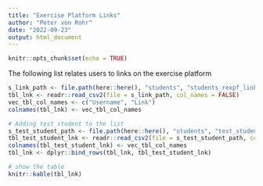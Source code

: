 ```yaml
---
title: "Exercise Platform Links"
author: "Peter von Rohr"
date: "2022-09-23"
output: html_document
---
```


```r
knitr::opts_chunk$set(echo = TRUE)
```

The following list relates users to links on the exercise platform

```r
s_link_path <- file.path(here::here(), "students", "students_rexpf_links.csv")
tbl_lnk <- readr::read_csv2(file = s_link_path, col_names = FALSE)
vec_tbl_col_names <- c("Username", "Link")
colnames(tbl_lnk) <- vec_tbl_col_names

# Adding test student to the list
s_test_student_path <- file.path(here::here(), "students", "test_students_rexpf_links.csv")
tbl_test_student_lnk <- readr::read_csv2(file = s_test_student_path, col_names = FALSE)
colnames(tbl_test_student_lnk) <- vec_tbl_col_names
tbl_lnk <- dplyr::bind_rows(tbl_lnk, tbl_test_student_lnk)

# show the table
knitr::kable(tbl_lnk)
```


